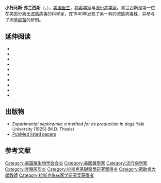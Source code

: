 {{Infobox scientist
|name              = Thomas Francis Jr.
|image             = francisws.jpg
|image_size        = 150px
|caption           = Thomas Francis in the Polio Hall of Fame
|birth_date        = {{Birth date|1900|7|15}}
|birth_place       = [[印第安纳州|印第安纳州]][[蓋斯城_(印地安納州)|蓋斯城]]
|death_date        = {{Death date and age|1969|10|1|1900|7|15}}
|death_place       = [[密歇根州|密歇根州]][[安娜堡|安娜堡]]
|residence         =
|citizenship       =
|nationality       = {{flag|USA}}
|ethnicity         =
|field             = [[病毒学|病毒学]]、[[流感|流感]]研究
|work_institutions = [[密歇根大学|密歇根大学]]
|alma_mater        =[[耶鲁大学|耶鲁大学]]
|doctoral_advisor  = [[F·G·布雷克|F·G·布雷克]]
|doctoral_students = [[乔纳斯·索尔克|乔纳斯·索尔克]]
|known_for         = development of vaccine against influenza virus A and B
|author_abbrev_bot =
|author_abbrev_zoo =
|influences        =
|influenced        =
|prizes            = [[Medal_of_Freedom|Medal of Freedom]] in 1946
|religion          =
|footnotes         =
|signature         =Signature of Thomas Francis Jr.jpg
}}
'''小托马斯·弗兰西斯'''（{{lang-en|'''Thomas Francis Jr.'''}}，{{bd|1900年|7月15日|1969年|10月1日}}），[[美国|美国]][[医生|医生]]，[[病毒学|病毒学家]]与[[流行病学|流行病学家]]。弗兰西斯是第一位在美国分离出[[流行性感冒|流感]]病毒的科学家，在1940年发现了另一种的流感病毒株，并参与了流感[[疫苗|疫苗]]的研制。

== 延伸阅读 ==
* {{Cite journal|title=Making history: Thomas Francis, Jr, MD, and the 1954 Salk Poliomyelitis Vaccine Field Trial|last2=Markel|first2=H|journal=Archives of pediatrics & adolescent medicine|issue=5|doi=10.1001/archpedi.154.5.512|year=2000|volume=154|pages=512–7|pmid=10807305|last1=Lambert|first1=SM}}
* {{Cite journal|title=Suspended judgment. Remembering the role of Thomas Francis, Jr. In the design of the 1954 Salk Vaccine Trial|journal=[[Controlled_Clinical_Trials|Controlled Clinical Trials]]|issue=3|doi=10.1016/0197-2456(92)90001-G|year=1992|volume=13|pages=181–4|pmid=1320555|last1=Smith|first1=JS}}
* {{Cite journal|title=Thomas Francis, Jr|journal=Biographical memoirs. National Academy of Sciences (U.S.)|year=1974|volume=44|pages=57–110|pmid=11615644|last1=Paul|first1=JR}}
* {{Cite journal|title=The restless spirit of Thomas Francis, Jr., still lives: the unsolved problems of recurrent influenza epidemics|journal=Archives of Environmental Health|issue=3|doi=10.1080/00039896.1970.10667238|year=1970|volume=21|pages=273–5|pmid=4926858|last1=Salk|first1=J}}
* {{Cite journal|title=Thomas Francis, Jr., MD: epidemiologist to the military|journal=Archives of Environmental Health|issue=3|doi=10.1080/00039896.1970.10667234|year=1970|volume=21|pages=252–5|pmid=4926854|last1=Griffin|first1=HE}}
* {{Cite journal|title=Thomas Francis, Jr., MD, as a clinician--1900-1969|journal=Archives of Environmental Health|issue=3|doi=10.1080/00039896.1970.10667233|year=1970|volume=21|pages=247–51|pmid=4926853|last1=Paul|first1=J}}
* {{Cite journal|title=Thomas Francis, Jr.: an appreciation|journal=Archives of Environmental Health|issue=3|doi=10.1080/00039896.1970.10667230|year=1970|volume=21|pages=230–6|pmid=4926851}}
* {{Cite journal|title=Thomas Francis, Jr., MD, 1900-1969|journal=Archives of Environmental Health|issue=3|doi=10.1080/00039896.1970.10667229|year=1970|volume=21|pages=226–9|pmid=4926850|last1=Macleod|first1=CM}}
* {{Cite journal|title=Infectious Diseases Society of America Bristol Award for distinguished achievement in the field of infectious diseases awarded to Thomas Francis, Jr., M.D. At the seventh meeting of the Society in Washington, D.C., October 25, 1969|journal=The Journal of Infectious Diseases|issue=2|doi=10.1093/infdis/121.2.240|year=1970|volume=121|pages=240–1|pmid=4905649}}
* {{Cite journal|title=Thomas Francis, Jr., 1900-1969|journal=Transactions of the Association of American Physicians|year=1970|volume=83|pages=16–8|pmid=4927289|last1=Mcdermott|first1=W}}

== 出版物 ==
* ''Experimental septicemia; a method for its production in dogs'' Yale University (1925) {{OCLC|42288247}} (M.D. Thesis)
* [http://www.ncbi.nlm.nih.gov/pubmed?term=Francis%20T%5BAuthor%5D%20AND%20%28%221920/01/01%22%5BPDAT%5D%20%3A%20%221970/12/31%22%5BPDAT%5D%29&cmd=DetailsSearch PubMed listed papers] {{Wayback|url=http://www.ncbi.nlm.nih.gov/pubmed?term=Francis%20T%5BAuthor%5D%20AND%20%28%221920%2F01%2F01%22%5BPDAT%5D%20%3A%20%221970%2F12%2F31%22%5BPDAT%5D%29&cmd=DetailsSearch |date=20170331120156 }}

== 参考文献 ==
{{Reflist}}

{{拉斯克-德贝基临床医学研究奖获得者}}
{{阿尔伯特·拉斯克基础医学研究奖获得者}}
{{美国微生物学会会长}}
{{Authority control}}
{{DEFAULTSORT:Francis, Thomas Jr.}}
[[Category:美国微生物学会会长|Category:美国微生物学会会长]]
[[Category:美國醫學家|Category:美國醫學家]]
[[Category:流行病学家|Category:流行病学家]]
[[Category:脊髓灰质炎|Category:脊髓灰质炎]]
[[Category:拉斯克基礎醫學研究獎得主|Category:拉斯克基礎醫學研究獎得主]]
[[Category:密歇根大學教師|Category:密歇根大學教師]]
[[Category:拉斯克临床医学研究奖获得者|Category:拉斯克临床医学研究奖获得者]]